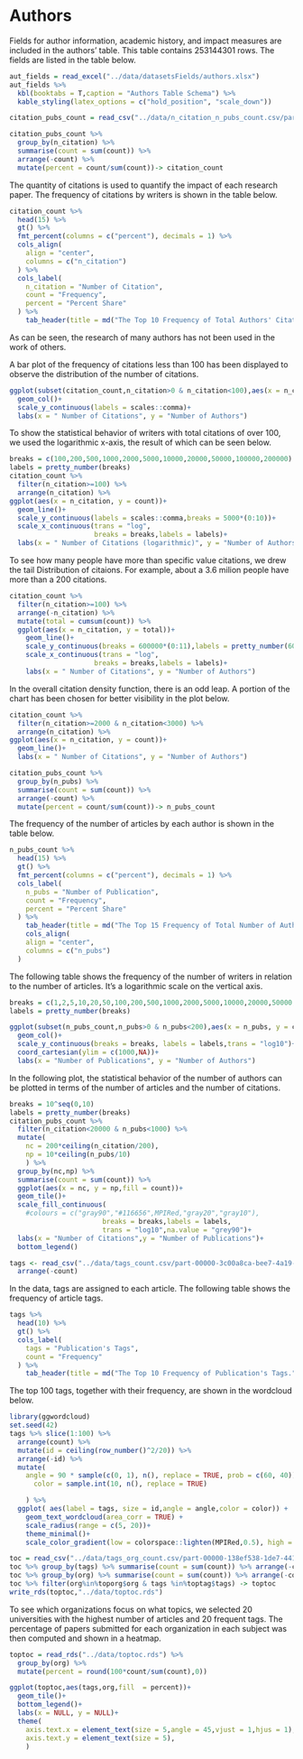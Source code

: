 \newpage

# Authors

Fields for author information, academic history, and impact measures are included in the authors' table.
This table contains 253144301 rows.
The fields are listed in the table below.

```r
aut_fields = read_excel("../data/datasetsFields/authors.xlsx")
aut_fields %>% 
  kbl(booktabs = T,caption = "Authors Table Schema") %>% 
  kable_styling(latex_options = c("hold_position", "scale_down"))
```


```r
citation_pubs_count = read_csv("../data/n_citation_n_pubs_count.csv/part-00000-eb38c2e9-3b79-4c73-8310-58299c029e69-c000.csv")
```

```r
citation_pubs_count %>% 
  group_by(n_citation) %>% 
  summarise(count = sum(count)) %>% 
  arrange(-count) %>% 
  mutate(percent = count/sum(count))-> citation_count
```

The quantity of citations is used to quantify the impact of each research paper. The frequency of citations by writers is shown in the table below.

```r
citation_count %>% 
  head(15) %>% 
  gt() %>% 
  fmt_percent(columns = c("percent"), decimals = 1) %>% 
  cols_align(
    align = "center",
    columns = c("n_citation")
  ) %>% 
  cols_label(
    n_citation = "Number of Citation",
    count = "Frequency",
    percent = "Percent Share"
  ) %>% 
    tab_header(title = md("The Top 10 Frequency of Total Authors' Citations"))

```
As can be seen, the research of many authors has not been used in the work of others.

A bar plot of the frequency of citations less than 100 has been displayed to observe the distribution of the number of citations.

```r
ggplot(subset(citation_count,n_citation>0 & n_citation<100),aes(x = n_citation, y = count))+
  geom_col()+
  scale_y_continuous(labels = scales::comma)+
  labs(x = " Number of Citations", y = "Number of Authors")
```

To show the statistical behavior of writers with total citations of over 100, we used the  logarithmic x-axis, the result of which can be seen below.

```r
breaks = c(100,200,500,1000,2000,5000,10000,20000,50000,100000,200000)
labels = pretty_number(breaks)
citation_count %>% 
  filter(n_citation>=100) %>%
  arrange(n_citation) %>% 
ggplot(aes(x = n_citation, y = count))+
  geom_line()+
  scale_y_continuous(labels = scales::comma,breaks = 5000*(0:10))+
  scale_x_continuous(trans = "log",
                     breaks = breaks,labels = labels)+
  labs(x = " Number of Citations (logarithmic)", y = "Number of Authors")
```

To see how many people have more than specific value citations, 
we drew the tail Distribution of citaions. For example, about a 3.6 milion people have more than a 200 citations.


```r
citation_count %>% 
  filter(n_citation>=100) %>%
  arrange(-n_citation) %>% 
  mutate(total = cumsum(count)) %>% 
  ggplot(aes(x = n_citation, y = total))+
    geom_line()+
    scale_y_continuous(breaks = 600000*(0:11),labels = pretty_number(600000*(0:11)))+
    scale_x_continuous(trans = "log",
                     breaks = breaks,labels = labels)+
    labs(x = " Number of Citations", y = "Number of Authors")
```

In the overall citation density function, there is an odd leap. A portion of the chart has been chosen for better visibility in the plot below.

```r
citation_count %>% 
  filter(n_citation>=2000 & n_citation<3000) %>%
  arrange(n_citation) %>% 
ggplot(aes(x = n_citation, y = count))+
  geom_line()+
  labs(x = " Number of Citations", y = "Number of Authors")

```

\newpage

```r
citation_pubs_count %>% 
  group_by(n_pubs) %>% 
  summarise(count = sum(count)) %>% 
  arrange(-count) %>% 
  mutate(percent = count/sum(count))-> n_pubs_count
```

The frequency of the number of articles by each author is shown in the table below.

```r
n_pubs_count %>% 
  head(15) %>% 
  gt() %>% 
  fmt_percent(columns = c("percent"), decimals = 1) %>% 
  cols_label(
    n_pubs = "Number of Publication",
    count = "Frequency",
    percent = "Percent Share"
  ) %>% 
    tab_header(title = md("The Top 15 Frequency of Total Number of Authors' Publications.")) %>% 
    cols_align(
    align = "center",
    columns = c("n_pubs")
  )
```

The following table shows the frequency of the number of writers in relation to the number of articles. It's a logarithmic scale on the vertical axis.

```r
breaks = c(1,2,5,10,20,50,100,200,500,1000,2000,5000,10000,20000,50000,100000,200000)*1000
labels = pretty_number(breaks)

ggplot(subset(n_pubs_count,n_pubs>0 & n_pubs<200),aes(x = n_pubs, y = count))+
  geom_col()+
  scale_y_continuous(breaks = breaks, labels = labels,trans = "log10")+
  coord_cartesian(ylim = c(1000,NA))+
  labs(x = "Number of Publications", y = "Number of Authors")
```

In the following plot, the statistical behavior of the number of authors can be plotted in terms of the number of articles and the number of citations.

```r
breaks = 10^seq(0,10)
labels = pretty_number(breaks)
citation_pubs_count %>% 
  filter(n_citation<20000 & n_pubs<1000) %>%
  mutate(
    nc = 200*ceiling(n_citation/200),
    np = 10*ceiling(n_pubs/10)
    ) %>% 
  group_by(nc,np) %>% 
  summarise(count = sum(count)) %>% 
  ggplot(aes(x = nc, y = np,fill = count))+
  geom_tile()+
  scale_fill_continuous(
    #colours = c("gray90","#116656",MPIRed,"gray20","gray10"),
                       breaks = breaks,labels = labels,
                       trans = "log10",na.value = "grey90")+
  labs(x = "Number of Citations",y = "Number of Publications")+
  bottom_legend()
```
\newpage
```r
tags <- read_csv("../data/tags_count.csv/part-00000-3c00a8ca-bee7-4a19-9a02-7519c75cce2f-c000.csv") %>% 
  arrange(-count)
```

In the data, tags are assigned to each article. The following table shows the frequency of article tags.

```r
tags %>% 
  head(10) %>% 
  gt() %>% 
  cols_label(
    tags = "Publication's Tags",
    count = "Frequency"
  ) %>% 
    tab_header(title = md("The Top 10 Frequency of Publication's Tags.")) 
```

The top 100 tags, together with their frequency, are shown in the wordcloud below.

```r
library(ggwordcloud)
set.seed(42)
tags %>% slice(1:100) %>% 
  arrange(count) %>% 
  mutate(id = ceiling(row_number()^2/20)) %>%
  arrange(-id) %>% 
  mutate(
    angle = 90 * sample(c(0, 1), n(), replace = TRUE, prob = c(60, 40)),
      color = sample.int(10, n(), replace = TRUE)

    ) %>% 
  ggplot( aes(label = tags, size = id,angle = angle,color = color)) +
    geom_text_wordcloud(area_corr = TRUE) +
    scale_radius(range = c(5, 20))+
    theme_minimal()+
    scale_color_gradient(low = colorspace::lighten(MPIRed,0.5), high = MPIRed)
```

```r
toc = read_csv("../data/tags_org_count.csv/part-00000-138ef538-1de7-4415-a804-73c8e63db218-c000.csv")
toc %>% group_by(tags) %>% summarise(count = sum(count)) %>% arrange(-count) %>% slice(1:40) -> toptag
toc %>% group_by(org) %>% summarise(count = sum(count)) %>% arrange(-count) %>% slice(1:40) -> toporg
toc %>% filter(org%in%toporg$org & tags %in%toptag$tags) -> toptoc
write_rds(toptoc,"../data/toptoc.rds")
```

To see which organizations focus on what topics, we selected 20 universities with the highest number of articles and 20 frequent tags.  The percentage of papers submitted for each organization in each subject was then computed and shown in a heatmap.

```r
toptoc = read_rds("../data/toptoc.rds") %>% 
  group_by(org) %>% 
  mutate(percent = round(100*count/sum(count),0))

ggplot(toptoc,aes(tags,org,fill  = percent))+
  geom_tile()+
  bottom_legend()+
  labs(x = NULL, y = NULL)+
  theme(
    axis.text.x = element_text(size = 5,angle = 45,vjust = 1,hjus = 1),
    axis.text.y = element_text(size = 5),
    )
```



